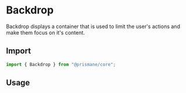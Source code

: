 # Backdrop

Backdrop displays a container that is used to limit the user's actions and make them focus on it's content.

## Import

```js
import { Backdrop } from "@prismane/core";
```

## Usage
